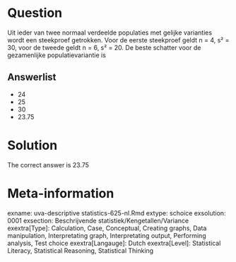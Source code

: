 Question
========

Uit ieder van twee normaal verdeelde populaties met gelijke varianties wordt een steekproef getrokken. Voor de eerste steekproef geldt n = 4, s² = 30, voor de tweede geldt n = 6, s² = 20. De beste schatter voor de gezamenlijke populatievariantie is 

Answerlist
----------
* 24
* 25
* 30
* 23.75

Solution
========

The correct answer is  23.75 

Meta-information
================
exname: uva-descriptive statistics-625-nl.Rmd 
extype: schoice 
exsolution: 0001 
exsection: Beschrijvende statistiek/Kengetallen/Variance
exextra[Type]: Calculation, Case, Conceptual, Creating graphs, Data manipulation, Interpretating graph, Interpretating output, Performing analysis, Test choice 
exextra[Langauge]: Dutch 
exextra[Level]: Statistical Literacy, Statistical Reasoning, Statistical Thinking 
